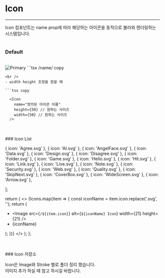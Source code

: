 # Icon
---
Icon 컴포넌트는 name prop에 따라 해당하는 아이콘을 동적으로 불러와 렌더링하는 시스템입니다.
<br />
<br />
### Default
<br />

<Image src="/Iconlist.png" alt="Primary" width={500} height={200}  />
```tsx /name/ copy

  <Icon name="정의된 아이콘 이름" />

```
<br />
- width height 조정을 원할 때

```tsx copy

  <Icon 
    name="정의된 아이콘 이름" 
    height={50} // 원하는 사이즈
    width={50} // 원하는 사이즈
  />

```

<br />
<br />
### Icon List
<br />


  { icon: 'Agree.svg' },
  { icon: 'AI.svg' },
  { icon: 'AngelFace.svg' },
  { icon: 'Data.svg' },
  { icon: 'Design.svg' },
  { icon: 'Disagree.svg' },
  { icon: 'Folder.svg' },
  { icon: 'Game.svg' },
  { icon: 'Hello.svg' },
  { icon: 'Hit.svg' },
  { icon: 'Link.svg' },
  { icon: 'Live.svg' },
  { icon: 'Note.svg' },
  { icon: 'Security.svg' },
  { icon: 'Web.svg' },
  { icon: 'Quality.svg' },
  { icon: 'SkipNext.svg' },
  { icon: 'CoverBox.svg' },
  { icon: 'WideScreen.svg' },
  { icon: 'Arrow.svg' },
  
];


  return (
    <>
      {Icons.map(item => {
        const iconName = item.icon.replace('.svg', ''); 
        return (
          <ul key={item.icon} className={style.iconList} >
            <li className={style.iconListLi}>
              <Image
                src={`/${item.icon}`}
                alt={`${iconName} Icon`}
                width={21}
                height={21}
              /> 
            </li>
            <li>{iconName}</li>
          </ul>
        );
      })}
    </>
  );
};

<IconList></IconList>

<br />
<br />
### Icon 저장소

Icon은 Image와 Stroke 별로 폴더 정리 했습니다. <br />
이미지 추가 하실 때 참고 하시길 바랍니다.

 
<FileTree>
  <FileTree.Folder name="icons" defaultOpen>
    <FileTree.Folder name="imgIcon">
      <FileTree.File name="icon.svg" />
    </FileTree.Folder>
    <FileTree.Folder name="stroke">
       <FileTree.File name="icon.svg" />
    </FileTree.Folder>
  </FileTree.Folder>
</FileTree>

